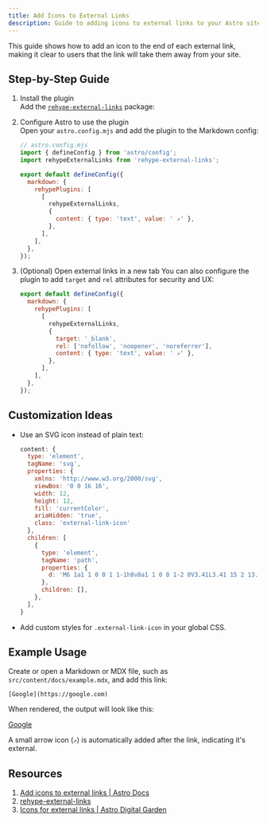 ```yaml
---
title: Add Icons to External Links
description: Guide to adding icons to external links to your Astro site.
---
```



This guide shows how to add an icon to the end of each external link, making it clear to users that the link will take them away from your site.

## Step-by-Step Guide

<Steps>

1. Install the plugin  
   Add the [`rehype-external-links`](https://github.com/rehypejs/rehype-external-links) package:

   <PackageManagerCommand command="add rehype-external-links" />

2. Configure Astro to use the plugin  
    Open your `astro.config.mjs` and add the plugin to the Markdown config:

    ```js ins={3, 6-15}
    // astro.config.mjs
    import { defineConfig } from 'astro/config';
    import rehypeExternalLinks from 'rehype-external-links';

    export default defineConfig({
      markdown: {
        rehypePlugins: [
          [
            rehypeExternalLinks,
            {
              content: { type: 'text', value: ' ↗' },
            },
          ],
        ],
      },
    });
    ```

3. (Optional) Open external links in a new tab
    You can also configure the plugin to add `target` and `rel` attributes for security and UX:

    ```js
    export default defineConfig({
      markdown: {
        rehypePlugins: [
          [
            rehypeExternalLinks,
            {
              target: '_blank',
              rel: ['nofollow', 'noopener', 'noreferrer'],
              content: { type: 'text', value: ' ↗' },
            },
          ],
        ],
      },
    });
    ```

</Steps>

## Customization Ideas

* Use an SVG icon instead of plain text:

  ```js
  content: {
    type: 'element',
    tagName: 'svg',
    properties: {
      xmlns: 'http://www.w3.org/2000/svg',
      viewBox: '0 0 16 16',
      width: 12,
      height: 12,
      fill: 'currentColor',
      ariaHidden: 'true',
      class: 'external-link-icon'
    },
    children: [
      {
        type: 'element',
        tagName: 'path',
        properties: {
          d: 'M6 1a1 1 0 0 1 1-1h8v8a1 1 0 0 1-2 0V3.41L3.41 15 2 13.59 13.59 2H7a1 1 0 0 1-1-1z'
        },
        children: [],
      },
    ],
  }
  ```

* Add custom styles for `.external-link-icon` in your global CSS.

## Example Usage

Create or open a Markdown or MDX file, such as `src/content/docs/example.mdx`, and add this link:

```mdx
[Google](https://google.com)
```

When rendered, the output will look like this:

[Google](https://google.com)

A small arrow icon (`↗`) is automatically added after the link, indicating it's external.

## Resources

1. [Add icons to external links | Astro Docs](https://docs.astro.build/en/recipes/external-links)
2. [rehype-external-links](https://www.npmjs.com/package/rehype-external-links)
3. [Icons for external links | Astro Digital Garden](https://astro-digital-garden.stereobooster.com/recipes/icons-to-external-links)
